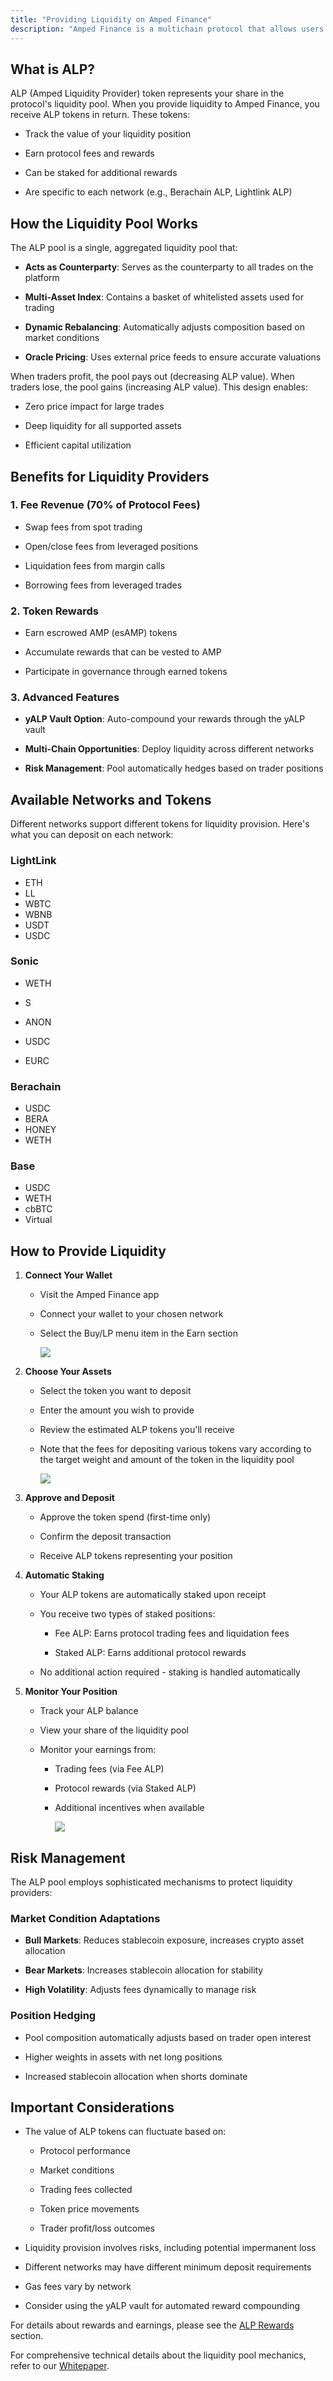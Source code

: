 ```yaml
---
title: "Providing Liquidity on Amped Finance"
description: "Amped Finance is a multichain protocol that allows users to provide liquidity across different networks. By providing liquidity, you become a part of the protocol's liquidity pool and earn rewards through the ALP token."
---
```


## What is ALP?

ALP (Amped Liquidity Provider) token represents your share in the protocol's liquidity pool. When you provide liquidity to Amped Finance, you receive ALP tokens in return. These tokens:

* Track the value of your liquidity position

* Earn protocol fees and rewards

* Can be staked for additional rewards

* Are specific to each network (e.g., Berachain ALP, Lightlink ALP)

## How the Liquidity Pool Works

The ALP pool is a single, aggregated liquidity pool that:

* **Acts as Counterparty**: Serves as the counterparty to all trades on the platform

* **Multi-Asset Index**: Contains a basket of whitelisted assets used for trading

* **Dynamic Rebalancing**: Automatically adjusts composition based on market conditions

* **Oracle Pricing**: Uses external price feeds to ensure accurate valuations

When traders profit, the pool pays out (decreasing ALP value). When traders lose, the pool gains (increasing ALP value). This design enables:

* Zero price impact for large trades

* Deep liquidity for all supported assets

* Efficient capital utilization

## Benefits for Liquidity Providers

### 1. **Fee Revenue (70% of Protocol Fees)**

* Swap fees from spot trading

* Open/close fees from leveraged positions

* Liquidation fees from margin calls

* Borrowing fees from leveraged trades

### 2. **Token Rewards**

* Earn escrowed AMP (esAMP) tokens

* Accumulate rewards that can be vested to AMP

* Participate in governance through earned tokens

### 3. **Advanced Features**

* **yALP Vault Option**: Auto-compound your rewards through the yALP vault

* **Multi-Chain Opportunities**: Deploy liquidity across different networks

* **Risk Management**: Pool automatically hedges based on trader positions

## Available Networks and Tokens

Different networks support different tokens for liquidity provision. Here's what you can deposit on each network:

### LightLink

* ETH
* LL
* WBTC
* WBNB
* USDT
* USDC

### Sonic

* WETH

* S
* ANON
* USDC
* EURC

### Berachain

* USDC
* BERA
* HONEY
* WETH

### Base

* USDC
* WETH
* cbBTC
* Virtual

## How to Provide Liquidity

1. **Connect Your Wallet**

   * Visit the Amped Finance app

   * Connect your wallet to your chosen network

   * Select the Buy/LP menu item in the Earn section

     ![](/buy-alp.png)

2. **Choose Your Assets**

   * Select the token you want to deposit

   * Enter the amount you wish to provide

   * Review the estimated ALP tokens you'll receive

   * Note that the fees for depositing various tokens vary according to the target weight and amount of the token in the liquidity pool

     ![](/buy-alp-swap.png)

3. **Approve and Deposit**

   * Approve the token spend (first-time only)

   * Confirm the deposit transaction

   * Receive ALP tokens representing your position

4. **Automatic Staking**

   * Your ALP tokens are automatically staked upon receipt

   * You receive two types of staked positions:

     * Fee ALP: Earns protocol trading fees and liquidation fees

     * Staked ALP: Earns additional protocol rewards

   * No additional action required - staking is handled automatically

5. **Monitor Your Position**

   * Track your ALP balance

   * View your share of the liquidity pool

   * Monitor your earnings from:

     * Trading fees (via Fee ALP)

     * Protocol rewards (via Staked ALP)

     * Additional incentives when available

       ![](/earn-dash.png)

## Risk Management

The ALP pool employs sophisticated mechanisms to protect liquidity providers:

### **Market Condition Adaptations**

* **Bull Markets**: Reduces stablecoin exposure, increases crypto asset allocation

* **Bear Markets**: Increases stablecoin allocation for stability

* **High Volatility**: Adjusts fees dynamically to manage risk

### **Position Hedging**

* Pool composition automatically adjusts based on trader open interest

* Higher weights in assets with net long positions

* Increased stablecoin allocation when shorts dominate

## Important Considerations

* The value of ALP tokens can fluctuate based on:

  * Protocol performance

  * Market conditions

  * Trading fees collected

  * Token price movements

  * Trader profit/loss outcomes

* Liquidity provision involves risks, including potential impermanent loss

* Different networks may have different minimum deposit requirements

* Gas fees vary by network

* Consider using the yALP vault for automated reward compounding

For details about rewards and earnings, please see the [ALP Rewards](/providing-liquidity/alp-rewards) section.

For comprehensive technical details about the liquidity pool mechanics, refer to our [Whitepaper](https://amped.finance/#/whitepaper).